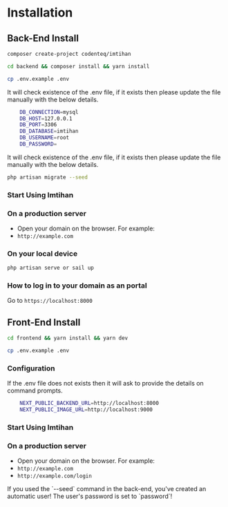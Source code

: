 
# Installation

## Back-End Install
```sh copy
composer create-project codenteq/imtihan
```

```sh copy
cd backend && composer install && yarn install
```

```sh copy
cp .env.example .env
```

<Callout type="warning">
  It will check existence of the .env file, if it exists then please update the file manually with the below details.
</Callout>

```bash copy
    DB_CONNECTION=mysql
    DB_HOST=127.0.0.1
    DB_PORT=3306
    DB_DATABASE=imtihan
    DB_USERNAME=root
    DB_PASSWORD=
```

<Callout type="warning">
  It will check existence of the .env file, if it exists then please update the file manually with the below details.
</Callout>

```sh copy
php artisan migrate --seed
```
### Start Using Imtihan
### On a production server
* Open your domain on the browser. For example:
* `http://example.com`

### On your local device
```sh copy
php artisan serve or sail up
```

### How to log in to your domain as an portal
Go to `https://localhost:8000`

## Front-End Install

```sh copy
cd frontend && yarn install && yarn dev
```

```sh copy
cp .env.example .env
```

### Configuration

<Callout type="warning">
  If the .env file does not exists then it will ask to provide the details on command prompts.
</Callout>

```bash copy
    NEXT_PUBLIC_BACKEND_URL=http://localhost:8000
    NEXT_PUBLIC_IMAGE_URL=http://localhost:9000
```

### Start Using Imtihan

### On a production server
* Open your domain on the browser. For example:
* `http://example.com`
* `http://example.com/login`

<Callout type="warning">
  If you used the `--seed` command in the back-end, you've created an automatic user! The user's password is set to `password`!
</Callout>
